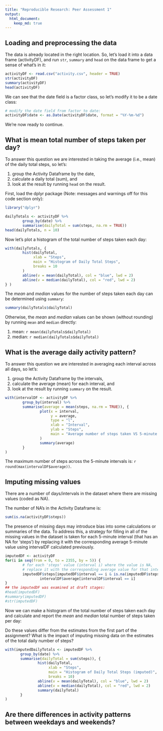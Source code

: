 ```yaml
---
title: "Reproducible Research: Peer Assessment 1"
output: 
  html_document:
    keep_md: true
---
```



## Loading and preprocessing the data
The data is already located in the right location. So, let's load it into a data frame (activityDF), and run `str`, `summary` and `head` on the data frame to get a sense of what's in it:
```r
activityDF <- read.csv("activity.csv", header = TRUE)
str(activityDF)
summary(activityDF)
head(activityDF)
```
We can see that the date field is a factor class, so let's modify it to be a date class:
```r
# modify the date field from factor to date:
activityDF$date <- as.Date(activityDF$date, format = "%Y-%m-%d")
```
We're now ready to continue.

## What is mean total number of steps taken per day?
To answer this question we are interested in taking the average (i.e., mean) of the daily total steps, so let's:

1. group the Activity Dataframe by the date,
2. calculate a daily total (sum), and
3. look at the result by running `head` on the result.

First, load the dplyr package (Note: messages and warnings off for this code section only):
```r
library("dplyr")
```
```r
dailyTotals <- activityDF %>%
        group_by(date) %>%
        summarise(dailyTotal = sum(steps, na.rm = TRUE))
head(dailyTotals, n = 10)
```

Now let's plot a histogram of the total number of steps taken each day:
```r
with(dailyTotals, {
        hist(dailyTotal,
             xlab = "Steps",
             main = "Histogram of Daily Total Steps",
             breaks = 10
        )
        abline(v = mean(dailyTotal), col = "blue", lwd = 2)
        abline(v = median(dailyTotal), col = "red", lwd = 2)
} )
```

The *mean* and *median* values for the number of steps taken each day can be determined using `summary`:
```r
summary(dailyTotals$dailyTotal)
```

Otherwise, the *mean* and *median* values can be shown (without rounding) by running `mean` and `median` directly:

1. mean: `r mean(dailyTotals$dailyTotal)`
2. median: `r median(dailyTotals$dailyTotal)`

## What is the average daily activity pattern?
To answer this question we are interested in averaging each interval across all days, so let's:

1. group the Activity Dataframe by the intervals,
2. calculate the average (mean) for each interval, and
3. look at the result by running `summary` on the result.

```r
with(intervalDF <- activityDF %>%
        group_by(interval) %>%
        summarise(average = mean(steps, na.rm = TRUE)), {
                plot(x = interval,
                     y = average,
                     type = "l",
                     xlab = "Interval",
                     ylab = "Steps",
                     main = "Average number of steps taken VS 5-minute intervals"
                )
                summary(average)
        }
)
```

The maximum number of steps across the 5-minute intervals is: `r round(max(intervalDF$average))`.

## Imputing missing values
There are a number of days/intervals in the dataset where there are missing values (coded as NA).

The number of NA's in the Activity Dataframe is:
```r
sum(is.na(activityDF$steps))
```

The presence of missing days may introduce bias into some calculations or summaries of the data. To address this, a strategy for filling in all of the missing values in the dataset is taken for each 5-minute interval (that has an NA for 'steps') by replacing it with the corresponding average 5-minute value using intervalDF calculated previously. 

```r
imputedDF <- activityDF
for(i in seq(from = 0, to = 2355, by = 5)) {
        # for each 'steps' value (interval i) where the value is NA, 
        # replace it with the corresponding average value for that interval
        imputedDF$steps[imputedDF$interval == i & is.na(imputedDF$steps)] <-
                intervalDF$average[intervalDF$interval == i]
}
## the imputedDF was examined at draft stages:
#head(imputedDF)
#summary(imputedDF)
#str(imputedDF)
```

Now we can make a histogram of the total number of steps taken each day and calculate and report the *mean* and *median* total number of steps taken per day:

Do these values differ from the estimates from the first part of the assignment? What is the impact of imputing missing data on the estimates of the total daily number of steps?

```r
with(imputedDailyTotals <- imputedDF %>%
       group_by(date) %>%
       summarise(dailyTotal = sum(steps)), {
               hist(dailyTotal,
                    xlab = "Steps",
                    main = "Histogram of Daily Total Steps (imputed)",
                    breaks = 10)
               abline(v = mean(dailyTotal), col = "blue", lwd = 2)
               abline(v = median(dailyTotal), col = "red", lwd = 2)
               summary(dailyTotal)
       }
)
```


## Are there differences in activity patterns between weekdays and weekends?
